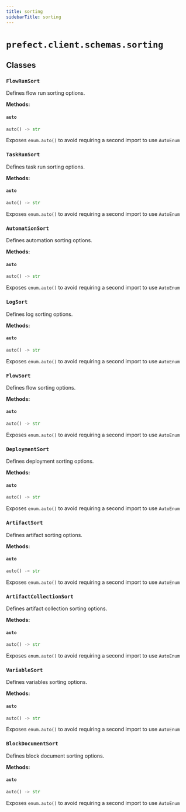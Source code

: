 ```yaml
---
title: sorting
sidebarTitle: sorting
---
```


# `prefect.client.schemas.sorting`

## Classes

### `FlowRunSort` <sup><a href="https://github.com/PrefectHQ/prefect/blob/main/src/prefect/client/schemas/sorting.py#L4" target="_blank"><Icon icon="github" style="width: 14px; height: 14px;" /></a></sup>


Defines flow run sorting options.


**Methods:**

#### `auto` <sup><a href="https://github.com/PrefectHQ/prefect/blob/main/src/prefect/utilities/collections.py#L69" target="_blank"><Icon icon="github" style="width: 14px; height: 14px;" /></a></sup>

```python
auto() -> str
```

Exposes `enum.auto()` to avoid requiring a second import to use `AutoEnum`


### `TaskRunSort` <sup><a href="https://github.com/PrefectHQ/prefect/blob/main/src/prefect/client/schemas/sorting.py#L18" target="_blank"><Icon icon="github" style="width: 14px; height: 14px;" /></a></sup>


Defines task run sorting options.


**Methods:**

#### `auto` <sup><a href="https://github.com/PrefectHQ/prefect/blob/main/src/prefect/utilities/collections.py#L69" target="_blank"><Icon icon="github" style="width: 14px; height: 14px;" /></a></sup>

```python
auto() -> str
```

Exposes `enum.auto()` to avoid requiring a second import to use `AutoEnum`


### `AutomationSort` <sup><a href="https://github.com/PrefectHQ/prefect/blob/main/src/prefect/client/schemas/sorting.py#L30" target="_blank"><Icon icon="github" style="width: 14px; height: 14px;" /></a></sup>


Defines automation sorting options.


**Methods:**

#### `auto` <sup><a href="https://github.com/PrefectHQ/prefect/blob/main/src/prefect/utilities/collections.py#L69" target="_blank"><Icon icon="github" style="width: 14px; height: 14px;" /></a></sup>

```python
auto() -> str
```

Exposes `enum.auto()` to avoid requiring a second import to use `AutoEnum`


### `LogSort` <sup><a href="https://github.com/PrefectHQ/prefect/blob/main/src/prefect/client/schemas/sorting.py#L39" target="_blank"><Icon icon="github" style="width: 14px; height: 14px;" /></a></sup>


Defines log sorting options.


**Methods:**

#### `auto` <sup><a href="https://github.com/PrefectHQ/prefect/blob/main/src/prefect/utilities/collections.py#L69" target="_blank"><Icon icon="github" style="width: 14px; height: 14px;" /></a></sup>

```python
auto() -> str
```

Exposes `enum.auto()` to avoid requiring a second import to use `AutoEnum`


### `FlowSort` <sup><a href="https://github.com/PrefectHQ/prefect/blob/main/src/prefect/client/schemas/sorting.py#L46" target="_blank"><Icon icon="github" style="width: 14px; height: 14px;" /></a></sup>


Defines flow sorting options.


**Methods:**

#### `auto` <sup><a href="https://github.com/PrefectHQ/prefect/blob/main/src/prefect/utilities/collections.py#L69" target="_blank"><Icon icon="github" style="width: 14px; height: 14px;" /></a></sup>

```python
auto() -> str
```

Exposes `enum.auto()` to avoid requiring a second import to use `AutoEnum`


### `DeploymentSort` <sup><a href="https://github.com/PrefectHQ/prefect/blob/main/src/prefect/client/schemas/sorting.py#L55" target="_blank"><Icon icon="github" style="width: 14px; height: 14px;" /></a></sup>


Defines deployment sorting options.


**Methods:**

#### `auto` <sup><a href="https://github.com/PrefectHQ/prefect/blob/main/src/prefect/utilities/collections.py#L69" target="_blank"><Icon icon="github" style="width: 14px; height: 14px;" /></a></sup>

```python
auto() -> str
```

Exposes `enum.auto()` to avoid requiring a second import to use `AutoEnum`


### `ArtifactSort` <sup><a href="https://github.com/PrefectHQ/prefect/blob/main/src/prefect/client/schemas/sorting.py#L66" target="_blank"><Icon icon="github" style="width: 14px; height: 14px;" /></a></sup>


Defines artifact sorting options.


**Methods:**

#### `auto` <sup><a href="https://github.com/PrefectHQ/prefect/blob/main/src/prefect/utilities/collections.py#L69" target="_blank"><Icon icon="github" style="width: 14px; height: 14px;" /></a></sup>

```python
auto() -> str
```

Exposes `enum.auto()` to avoid requiring a second import to use `AutoEnum`


### `ArtifactCollectionSort` <sup><a href="https://github.com/PrefectHQ/prefect/blob/main/src/prefect/client/schemas/sorting.py#L76" target="_blank"><Icon icon="github" style="width: 14px; height: 14px;" /></a></sup>


Defines artifact collection sorting options.


**Methods:**

#### `auto` <sup><a href="https://github.com/PrefectHQ/prefect/blob/main/src/prefect/utilities/collections.py#L69" target="_blank"><Icon icon="github" style="width: 14px; height: 14px;" /></a></sup>

```python
auto() -> str
```

Exposes `enum.auto()` to avoid requiring a second import to use `AutoEnum`


### `VariableSort` <sup><a href="https://github.com/PrefectHQ/prefect/blob/main/src/prefect/client/schemas/sorting.py#L86" target="_blank"><Icon icon="github" style="width: 14px; height: 14px;" /></a></sup>


Defines variables sorting options.


**Methods:**

#### `auto` <sup><a href="https://github.com/PrefectHQ/prefect/blob/main/src/prefect/utilities/collections.py#L69" target="_blank"><Icon icon="github" style="width: 14px; height: 14px;" /></a></sup>

```python
auto() -> str
```

Exposes `enum.auto()` to avoid requiring a second import to use `AutoEnum`


### `BlockDocumentSort` <sup><a href="https://github.com/PrefectHQ/prefect/blob/main/src/prefect/client/schemas/sorting.py#L95" target="_blank"><Icon icon="github" style="width: 14px; height: 14px;" /></a></sup>


Defines block document sorting options.


**Methods:**

#### `auto` <sup><a href="https://github.com/PrefectHQ/prefect/blob/main/src/prefect/utilities/collections.py#L69" target="_blank"><Icon icon="github" style="width: 14px; height: 14px;" /></a></sup>

```python
auto() -> str
```

Exposes `enum.auto()` to avoid requiring a second import to use `AutoEnum`


